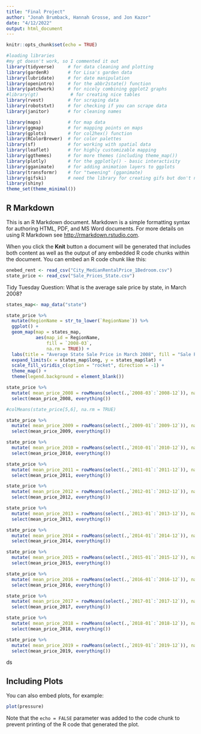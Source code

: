 ```yaml
---
title: "Final Project"
author: "Jonah Brumback, Hannah Grosse, and Jon Kazor"
date: "4/12/2022"
output: html_document
---
```


```r
knitr::opts_chunk$set(echo = TRUE)
```

```r
#loading libraries
#my gt doesn't work, so I commented it out 
library(tidyverse)     # for data cleaning and plotting
library(gardenR)       # for Lisa's garden data
library(lubridate)     # for date manipulation
library(openintro)     # for the abbr2state() function
library(patchwork)     # for nicely combining ggplot2 graphs  
#library(gt)            # for creating nice tables
library(rvest)         # for scraping data
library(robotstxt)     # for checking if you can scrape data
library(janitor)       # for cleaning names

library(maps)          # for map data
library(ggmap)         # for mapping points on maps
library(gplots)        # for col2hex() function
library(RColorBrewer)  # for color palettes
library(sf)            # for working with spatial data
library(leaflet)       # for highly customizable mapping
library(ggthemes)      # for more themes (including theme_map())
library(plotly)        # for the ggplotly() - basic interactivity
library(gganimate)     # for adding animation layers to ggplots
library(transformr)    # for "tweening" (gganimate)
library(gifski)        # need the library for creating gifs but don't need to load each time
library(shiny)
theme_set(theme_minimal())
```

## R Markdown

This is an R Markdown document. Markdown is a simple formatting syntax for authoring HTML, PDF, and MS Word documents. For more details on using R Markdown see <http://rmarkdown.rstudio.com>.

When you click the **Knit** button a document will be generated that includes both content as well as the output of any embedded R code chunks within the document. You can embed an R code chunk like this:

```r
onebed_rent <- read_csv("City_MedianRentalPrice_1Bedroom.csv")
state_price <- read_csv("Sale_Prices_State.csv")
```


Tidy Tuesday Question: What is the average sale price by state, in March 2008?

```r
states_map<- map_data("state") 

state_price %>% 
  mutate(RegionName = str_to_lower(`RegionName`)) %>% 
  ggplot() + 
  geom_map(map = states_map,
           aes(map_id = RegionName,
               fill = `2008-03`,
               na.rm = TRUE)) +
  labs(title = "Average State Sale Price in March 2008", fill = "Sale Price", caption = "Graph by Hannah Grosse, data from Zillow, map from map_data") +
  expand_limits(x = states_map$long, y = states_map$lat) + 
  scale_fill_viridis_c(option = "rocket", direction = -1) +
  theme_map() + 
  theme(legend.background = element_blank())
```
```r
state_price %>% 
  mutate( mean_price_2008 = rowMeans(select(.,`2008-03`:`2008-12`)), na.rm=TRUE) %>% 
  select(mean_price_2008, everything())

#colMeans(state_price[5,6], na.rm = TRUE)
```

```r
state_price %>% 
  mutate( mean_price_2009 = rowMeans(select(.,`2009-01`:`2009-12`)), na.rm=TRUE) %>% 
  select(mean_price_2009, everything())
```

```r
state_price %>% 
  mutate( mean_price_2010 = rowMeans(select(.,`2010-01`:`2010-12`)), na.rm=TRUE) %>% 
  select(mean_price_2010, everything())
```

```r
state_price %>% 
  mutate( mean_price_2011 = rowMeans(select(.,`2011-01`:`2011-12`)), na.rm=TRUE) %>% 
  select(mean_price_2011, everything())
```

```r
state_price %>% 
  mutate( mean_price_2012 = rowMeans(select(.,`2012-01`:`2012-12`)), na.rm=TRUE) %>% 
  select(mean_price_2012, everything())
```

```r
state_price %>% 
  mutate( mean_price_2013 = rowMeans(select(.,`2013-01`:`2013-12`)), na.rm=TRUE) %>% 
  select(mean_price_2013, everything())
```

```r
state_price %>% 
  mutate( mean_price_2014 = rowMeans(select(.,`2014-01`:`2014-12`)), na.rm=TRUE) %>% 
  select(mean_price_2014, everything())
```

```r
state_price %>% 
  mutate( mean_price_2015 = rowMeans(select(.,`2015-01`:`2015-12`)), na.rm=TRUE) %>% 
  select(mean_price_2015, everything())
```

```r
state_price %>% 
  mutate( mean_price_2016 = rowMeans(select(.,`2016-01`:`2016-12`)), na.rm=TRUE) %>% 
  select(mean_price_2016, everything())
```

```r
state_price %>% 
  mutate( mean_price_2017 = rowMeans(select(.,`2017-01`:`2017-12`)), na.rm=TRUE) %>% 
  select(mean_price_2017, everything())
```

```r
state_price %>% 
  mutate( mean_price_2018 = rowMeans(select(.,`2018-01`:`2018-12`)), na.rm=TRUE) %>% 
  select(mean_price_2018, everything())
```

```r
state_price %>% 
  mutate( mean_price_2019 = rowMeans(select(.,`2019-01`:`2019-12`)), na.rm=TRUE) %>% 
  select(mean_price_2019, everything())
```

ds

## Including Plots

You can also embed plots, for example:

```r
plot(pressure)
```

Note that the `echo = FALSE` parameter was added to the code chunk to prevent printing of the R code that generated the plot.
